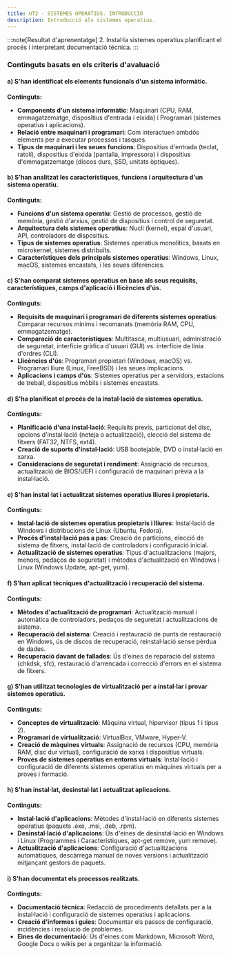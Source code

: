 ```yaml
---
title: UT2 - SISTEMES OPERATIUS. INTRODUCCIÓ
description: Introducció als sistemes operatius.
---
```


:::note[Resultat d'aprenentatge]
 2. Instal·la sistemes operatius planificant el procés i interpretant documentació tècnica.
:::

### **Continguts basats en els criteris d'avaluació**

#### **a) S'han identificat els elements funcionals d'un sistema informàtic.**
**Continguts:**
- **Components d'un sistema informàtic**: Maquinari (CPU, RAM, emmagatzematge, dispositius d'entrada i eixida) i Programari (sistemes operatius i aplicacions).
- **Relació entre maquinari i programari**: Com interactuen ambdós elements per a executar processos i tasques.
- **Tipus de maquinari i les seues funcions**: Dispositius d'entrada (teclat, ratolí), dispositius d'eixida (pantalla, impressora) i dispositius d'emmagatzematge (discos durs, SSD, unitats òptiques).

#### **b) S'han analitzat les característiques, funcions i arquitectura d'un sistema operatiu.**
**Continguts:**
- **Funcions d'un sistema operatiu**: Gestió de processos, gestió de memòria, gestió d'arxius, gestió de dispositius i control de seguretat.
- **Arquitectura dels sistemes operatius**: Nucli (kernel), espai d'usuari, API, controladors de dispositius.
- **Tipus de sistemes operatius**: Sistemes operatius monolítics, basats en microkernel, sistemes distribuïts.
- **Característiques dels principals sistemes operatius**: Windows, Linux, macOS, sistemes encastats, i les seues diferències.

#### **c) S'han comparat sistemes operatius en base als seus requisits, característiques, camps d'aplicació i llicències d'ús.**
**Continguts:**
- **Requisits de maquinari i programari de diferents sistemes operatius**: Comparar recursos mínims i recomanats (memòria RAM, CPU, emmagatzematge).
- **Comparació de característiques**: Multitasca, multiusuari, administració de seguretat, interfície gràfica d'usuari (GUI) vs. interfície de línia d'ordres (CLI).
- **Llicències d'ús**: Programari propietari (Windows, macOS) vs. Programari lliure (Linux, FreeBSD) i les seues implicacions.
- **Aplicacions i camps d'ús**: Sistemes operatius per a servidors, estacions de treball, dispositius mòbils i sistemes encastats.

#### **d) S'ha planificat el procés de la instal·lació de sistemes operatius.**
**Continguts:**
- **Planificació d'una instal·lació**: Requisits previs, particionat del disc, opcions d'instal·lació (neteja o actualització), elecció del sistema de fitxers (FAT32, NTFS, ext4).
- **Creació de suports d'instal·lació**: USB bootejable, DVD o instal·lació en xarxa.
- **Consideracions de seguretat i rendiment**: Assignació de recursos, actualització de BIOS/UEFI i configuració de maquinari prèvia a la instal·lació.

#### **e) S'han instal·lat i actualitzat sistemes operatius lliures i propietaris.**
**Continguts:**
- **Instal·lació de sistemes operatius propietaris i lliures**: Instal·lació de Windows i distribucions de Linux (Ubuntu, Fedora).
- **Procés d'instal·lació pas a pas**: Creació de particions, elecció de sistema de fitxers, instal·lació de controladors i configuració inicial.
- **Actualització de sistemes operatius**: Tipus d'actualitzacions (majors, menors, pedaços de seguretat) i mètodes d'actualització en Windows i Linux (Windows Update, apt-get, yum).

#### **f) S'han aplicat tècniques d'actualització i recuperació del sistema.**
**Continguts:**
- **Mètodes d'actualització de programari**: Actualització manual i automàtica de controladors, pedaços de seguretat i actualitzacions de sistema.
- **Recuperació del sistema**: Creació i restauració de punts de restauració en Windows, ús de discos de recuperació, reinstal·lació sense pèrdua de dades.
- **Recuperació davant de fallades**: Ús d'eines de reparació del sistema (chkdsk, sfc), restauració d'arrencada i correcció d'errors en el sistema de fitxers.

#### **g) S'han utilitzat tecnologies de virtualització per a instal·lar i provar sistemes operatius.**
**Continguts:**
- **Conceptes de virtualització**: Màquina virtual, hipervisor (tipus 1 i tipus 2).
- **Programari de virtualització**: VirtualBox, VMware, Hyper-V.
- **Creació de màquines virtuals**: Assignació de recursos (CPU, memòria RAM, disc dur virtual), configuració de xarxa i dispositius virtuals.
- **Proves de sistemes operatius en entorns virtuals**: Instal·lació i configuració de diferents sistemes operatius en màquines virtuals per a proves i formació.

#### **h) S'han instal·lat, desinstal·lat i actualitzat aplicacions.**
**Continguts:**
- **Instal·lació d'aplicacions**: Mètodes d'instal·lació en diferents sistemes operatius (paquets .exe, .msi, .deb, .rpm).
- **Desinstal·lació d'aplicacions**: Ús d'eines de desinstal·lació en Windows i Linux (Programmes i Característiques, apt-get remove, yum remove).
- **Actualització d'aplicacions**: Configuració d'actualitzacions automàtiques, descàrrega manual de noves versions i actualització mitjançant gestors de paquets.

#### **i) S'han documentat els processos realitzats.**
**Continguts:**
- **Documentació tècnica**: Redacció de procediments detallats per a la instal·lació i configuració de sistemes operatius i aplicacions.
- **Creació d'informes i guies**: Documentar els passos de configuració, incidències i resolució de problemes.
- **Eines de documentació**: Ús d'eines com Markdown, Microsoft Word, Google Docs o wikis per a organitzar la informació.
